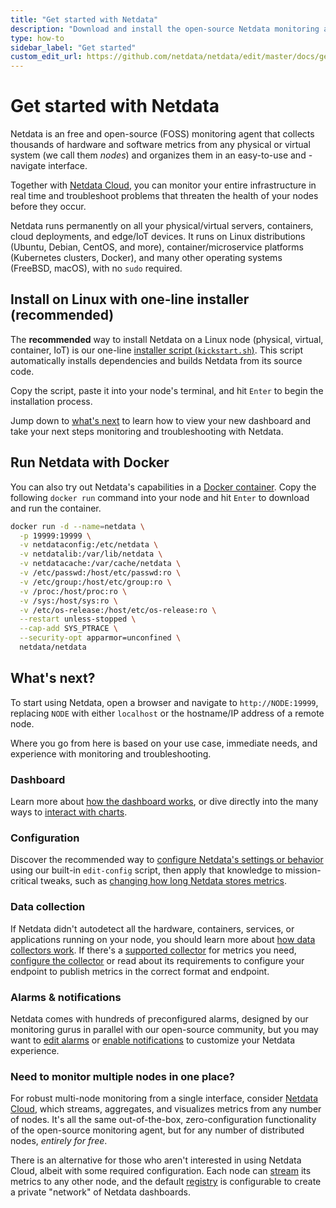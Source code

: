 ```yaml
---
title: "Get started with Netdata"
description: "Download and install the open-source Netdata monitoring agent on physical/virtual servers, Linux (Ubuntu/Debian/CentOS/etc), Docker, Kubernetes, and many others, often with one command."
type: how-to
sidebar_label: "Get started"
custom_edit_url: https://github.com/netdata/netdata/edit/master/docs/get-started.mdx
---
```



# Get started with Netdata

Netdata is an free and open-source (FOSS) monitoring agent that collects thousands of hardware and software metrics from
any physical or virtual system (we call them _nodes_) and organizes them in an easy-to-use and -navigate interface.

Together with [Netdata Cloud](https://learn.netdata.cloud/docs/cloud), you can monitor your entire infrastructure in
real time and troubleshoot problems that threaten the health of your nodes before they occur.

Netdata runs permanently on all your physical/virtual servers, containers, cloud deployments, and edge/IoT devices. It
runs on Linux distributions (Ubuntu, Debian, CentOS, and more), container/microservice platforms (Kubernetes clusters,
Docker), and many other operating systems (FreeBSD, macOS), with no `sudo` required.

<Install>
  <InstallBox
    to="#install-on-linux-with-one-line-installer-recommended"
    os="General Linux with one-line installer (recommended)"
    svg="linux" />
  <InstallBox
    to="#run-netdata-with-docker"
    os="Run with Docker" 
    svg="docker" />
  <InstallBox
    to="/docs/agent/packaging/installer/methods/kubernetes"
    os="Deploy on Kubernetes" 
    svg="kubernetes" />
   <InstallBox
    to="/docs/agent/packaging/installer/methods/macos"
    os="Install on macOS" 
    svg="macos" />
  <InstallBox
    to="/docs/agent/packaging/installer/methods/packages"
    os="Linux with .deb/.rpm packages" 
    svg="linux" />
  <InstallBox
    to="/docs/agent/packaging/installer/methods/kickstart-64"
    os="Linux with static 64-bit binary" 
    svg="linux" />
  <InstallBox
    to="/docs/agent/packaging/installer/methods/manual"
    os="Linux from Git" 
    svg="linux" />
  <InstallBox
    to="/docs/agent/packaging/installer/methods/source"
    os="Linux from source"
    svg="linux" />
  <InstallBox
    to="/docs/agent/packaging/installer/methods/offline" 
    os="Linux for offline nodes"
    svg="linux" />
</Install>

## Install on Linux with one-line installer (recommended)

The **recommended** way to install Netdata on a Linux node (physical, virtual, container, IoT) is our one-line
[installer script (`kickstart.sh`)](/packaging/installer/methods/kickstart.md). This script automatically installs
dependencies and builds Netdata from its source code.

Copy the script, paste it into your node's terminal, and hit `Enter` to begin the installation process.

<OneLineInstall />

Jump down to [what's next](#whats-next) to learn how to view your new dashboard and take your next steps monitoring and
troubleshooting with Netdata.

## Run Netdata with Docker

You can also try out Netdata's capabilities in a [Docker container](/packaging/docker/README.md). Copy the following
`docker run` command into your node and hit `Enter` to download and run the container.

```bash
docker run -d --name=netdata \
  -p 19999:19999 \
  -v netdataconfig:/etc/netdata \
  -v netdatalib:/var/lib/netdata \
  -v netdatacache:/var/cache/netdata \
  -v /etc/passwd:/host/etc/passwd:ro \
  -v /etc/group:/host/etc/group:ro \
  -v /proc:/host/proc:ro \
  -v /sys:/host/sys:ro \
  -v /etc/os-release:/host/etc/os-release:ro \
  --restart unless-stopped \
  --cap-add SYS_PTRACE \
  --security-opt apparmor=unconfined \
  netdata/netdata
```

## What's next?

To start using Netdata, open a browser and navigate to `http://NODE:19999`, replacing `NODE` with either `localhost` or
the hostname/IP address of a remote node.

Where you go from here is based on your use case, immediate needs, and experience with monitoring and troubleshooting.

### Dashboard

Learn more about [how the dashboard works](/docs/dashboard/how-dashboard-works.mdx), or dive directly into the many ways
to [interact with charts](/docs/dashboard/interact-charts.mdx).

### Configuration

Discover the recommended way to [configure Netdata's settings or behavior](/docs/configure/nodes.md) using our built-in
`edit-config` script, then apply that knowledge to mission-critical tweaks, such as [changing how long Netdata stores
metrics](/docs/store/change-metrics-storage.md).

### Data collection

If Netdata didn't autodetect all the hardware, containers, services, or applications running on your node, you should
learn more about [how data collectors work](/docs/collect/how-collectors-work.md). If there's a [supported
collector](/collectors/COLLECTORS.md) for metrics you need, [configure the collector](/docs/collect/enable-configure.md)
or read about its requirements to configure your endpoint to publish metrics in the correct format and endpoint.

### Alarms & notifications

Netdata comes with hundreds of preconfigured alarms, designed by our monitoring gurus in parallel with our open-source
community, but you may want to [edit alarms](/docs/monitor/configure-alarms.md) or [enable
notifications](/docs/monitor/enable-notifications.md) to customize your Netdata experience.

### Need to monitor multiple nodes in one place?

For robust multi-node monitoring from a single interface, consider [Netdata
Cloud](https://learn.netdata.cloud/docs/cloud), which streams, aggregates, and visualizes metrics from any number of
nodes. It's all the same out-of-the-box, zero-configuration functionality of the open-source monitoring agent, but for
any number of distributed nodes, _entirely for free_.

There is an alternative for those who aren't interested in using Netdata Cloud, albeit with some required configuration.
Each node can [stream](/streaming/README.md) its metrics to any other node, and the default
[registry](/registry/README.md) is configurable to create a private "network" of Netdata dashboards.
